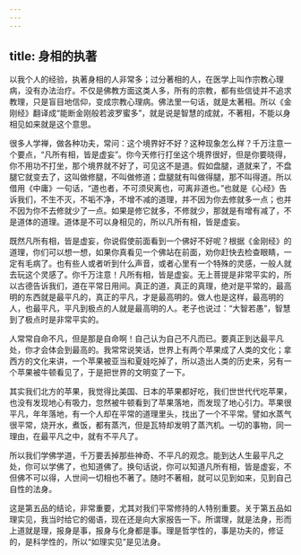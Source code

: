```yaml
---
---
---
```

title: 身相的执著
---




以我个人的经验，执著身相的人非常多；过分著相的人，在医学上叫作宗教心理病，没有办法治疗。不仅是佛教方面这类人多，所有的宗教，都有些信徒并不追求教理，只是盲目地信仰，变成宗教心理病。佛法里一句话，就是太著相。所以《金刚经》翻译成“能断金刚般若波罗蜜多”，就是说是智慧的成就，不著相，不能以身相见如来就是这个意思。

很多人学禅，做各种功夫，常问：这个境界好不好？这种现象怎么样？千万注意一个要点，“凡所有相，皆是虚妄”。你今天修行打坐这个境界很好，但是你要晓得，你不用功不打坐，那个境界就不好了，可见这不是道。假如盘腿，道就来了，不盘腿它就变去了，这叫做修腿，不叫做修道；盘腿就有叫做得腿，那不叫得道。所以借用《中庸》一句话，“道也者，不可须臾离也，可离非道也。”也就是《心经》告诉我们，不生不灭，不垢不净，不增不减的道理，并不因为你去修就多一点；也并不因为你不去修就少了一点。如果是修它就多，不修就少，那就是有增有减了，不是道体的道理。道体是不可以身相见的，所以凡所有相，皆是虚妄。

既然凡所有相，皆是虚妄，你说假使前面看到一个佛好不好呢？根据《金刚经》的道理，你们可以想一想，如果你真看见一个佛站在前面，劝你赶快去检查眼睛，一定有毛病了。也有些人或者听到什么声音，或者心里有一个特殊的灵感，一般人就去玩这个灵感了。你千万注意！凡所有相，皆是虚妄。无上菩提是非常平实的，所以古德告诉我们，道在平常日用间。真正的道，真正的真理，绝对是平常的，最高明的东西就是最平凡的，真正的平凡，才是最高明的。做人也是这样，最高明的人，也最平凡，平凡到极点的人就是最高明的人。老子也说过：“大智若愚”，智慧到了极点时是非常平实的。

人常常自命不凡，但是那是自命啊！自己认为自己不凡而已。要真正到达最平凡处，你才会体会到最高的。我常常说笑话，世界上有两个苹果成了人类的文化；拿西方的文化来讲，一个苹果被亚当和夏娃吃掉了，所以造出人类的历史来，另有一个苹果被牛顿看见了，于是把世界的文明变了一下。

其实我们北方的苹果，我觉得比美国、日本的苹果都好吃，我们世世代代吃苹果，也没有发现地心有吸力，忽然被牛顿看到了苹果落地，而发现了地心引力。苹果很平凡，年年落地，有一个人却在平常的道理里头，找出了一个不平常。譬如水蒸气很平常，烧开水，煮饭，都有蒸汽，但是瓦特却发明了蒸汽机。一切的事物，同一理由，在最平凡之中，就有不平凡了。

所以我们学佛学道，千万要丢掉那些神奇、不平凡的观念。能到达人生最平凡之处，你可以学佛了，也知道佛了。换句话说，你可以知道凡所有相，皆是虚妄，不但佛不可以得，人世间一切相也不著了。随时不著相，就可以见到如来，见到自己自性的法身。

这是第五品的结论，非常重要，尤其对我们平常修持的人特别重要。关于第五品如理实见，我当时给它的偈语，现在还是向大家报告一下。所谓理，就是法身，形而上道就是理，报身是事，报身与化身都是事。理是哲学性的，事是功夫的，修证的，是科学性的，所以“如理实见”是见法身。